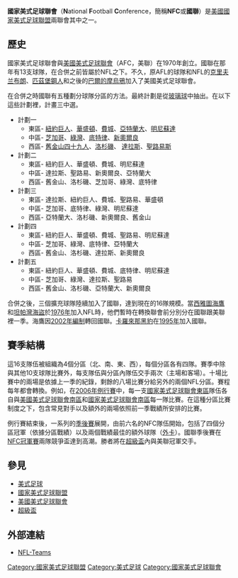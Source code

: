 {{noteTA
|G1=USState
|G2=NFL
|T=zh-hans:全国橄榄球联合会;zh-hant:國家美式足球聯會;
|1=zh-hans:全国橄榄球联合会;zh-hant:國家美式足球聯會;
|2=zh-hans:全国橄榄球联盟;zh-hant:國家美式足球聯盟;
}}
{{Infobox Sports conference
| title = National Football Conference (NFC)
| logo = National_Football_Conference_logo.svg
| caption = National Football Conference logo (2010-present)
| pixels = 150 px
| league= [[National_Football_League|National Football League]]
| formerly = National Football League, pre 1970 [[AFL-NFL_merger|AFL-NFL merger]]
| sport = [[American_Football|American Football]]
| founded = 1970
| teams = 16
| champion = [[San_Francisco_49ers|San Francisco 49ers]] (6th title) <!-- These are for CONFERENCE titles, not NFL League titles or Super Bowls -->
| most_champs = [[Dallas_Cowboys|Dallas Cowboys]] (8 titles) <!-- These are for CONFERENCE titles, not NFL League titles or Super Bowls -->
}}
'''國家美式足球聯會'''（'''N'''ational '''F'''ootball '''C'''onference，簡稱'''NFC'''或'''國聯'''）是[[美國|美國]][[國家美式足球聯盟|國家美式足球聯盟]]兩聯會其中之一。

== 歷史 ==
國家美式足球聯會與[[美國美式足球聯會|美國美式足球聯會]]（AFC，美聯）在1970年創立。國聯在那年有13支球隊，在合併之前皆屬於NFL之下。不久，原AFL的球隊和NFL的[[克里夫兰布朗|克里夫兰布朗]]、[[匹茲堡鋼人|匹茲堡鋼人]]和之後的[[巴爾的摩烏鴉|巴爾的摩烏鴉]]加入了美國美式足球聯會。

在合併之時國聯有五種劃分球隊分區的方法。最終計劃是從[[玻璃球|玻璃球]]中抽出。在以下這些計劃裡，計畫三中選。

* 計劃一 
** 東區- [[紐約巨人|紐約巨人]]、[[華盛頓紅皮膚|華盛頓]]、[[費城老鷹|費城]]、[[亞特蘭大獵鷹|亞特蘭大]]、[[明尼蘇達維京人|明尼蘇達]]
** 中區- [[芝加哥熊|芝加哥]]、[[綠灣包裝工|綠灣]]、[[底特律雄獅|底特律]]、[[新奧爾良聖徒|新奧爾良]]
** 西區- [[舊金山四十九人|舊金山四十九人]]、[[洛杉磯|洛杉磯]]、 [[達拉斯牛仔|達拉斯]]、[[聖路易斯公羊|聖路易斯]]
* 計劃二
** 東區- 紐約巨人、華盛頓、費城、明尼蘇達
** 中區- 達拉斯、聖路易、新奧爾良、亞特蘭大
** 西區- 舊金山、洛杉磯、芝加哥、綠灣、底特律
* 計劃三
** 東區- 達拉斯、紐約巨人、費城、聖路易、華盛頓
** 中區- 芝加哥、底特律、綠灣、明尼蘇達
** 西區- 亞特蘭大、洛杉磯、新奧爾良、舊金山
* 計劃四
** 東區- 紐約巨人、華盛頓、費城、聖路易、明尼蘇達
** 中區- 芝加哥、綠灣、底特律、亞特蘭大
** 西區- 舊金山、洛杉磯、達拉斯、新奧爾良
* 計劃五 
** 東區- 紐約巨人、華盛頓、費城、底特律、明尼蘇達
** 中區- 芝加哥、綠灣、達拉斯、聖路易
** 西區- 舊金山、洛杉磯、亞特蘭大、新奧爾良

合併之後，三個擴充球隊陸續加入了國聯，達到現在的16隊規模。當[[西雅圖海鷹|西雅圖海鷹]]和[[坦帕灣海盜|坦帕灣海盜]]於[[NFL1976賽季|1976年]]加入NFL時，他們暫時在轉換聯會前分別分在國聯跟美聯裡一季。海鷹因[[NFL2002賽季|2002年編制]]轉回國聯。[[卡羅來那黑豹|卡羅來那黑豹]]在[[NFL1995賽季|1995年]]加入國聯。

== 賽季結構 ==
這16支隊伍被組織為4個分區（北、南、東、西），每個分區各有四隊。賽季中除與其他10支球隊比賽外，每支隊伍與分區內隊伍交手兩次（主場和客場）。十場比賽中的兩場是依據上一季的紀錄，剩餘的八場比賽分給另外的兩個NFL分區。賽程每年都會轉換。例如，在[[NFL2006賽季|2006年例行賽]]中，每一支[[國家美式足球聯會東區|國家美式足球聯會東區]]隊伍各自與[[美國美式足球聯會南區|美國美式足球聯會南區]]和[[國家美式足球聯會南區|國家美式足球聯會南區]]每一隊比賽。在這種分區比賽制度之下，包含常見對手以及額外的兩場依照前一季戰績所安排的比賽。

例行賽結束後，一系列的[[NFL季後賽|季後賽]]展開，由前六名的NFC隊伍開始，包括了四個分區冠軍（依據分區戰績）以及兩個戰績最佳的額外球隊（[[外卡|外卡]]）。國聯季後賽在[[NFC冠軍賽|NFC冠軍賽]]兩隊競爭{{le|喬治·哈拉斯|George Halas}}盃達到高潮。勝者將在[[超級盃|超級盃]]內與美聯冠軍交手。

== 參見 ==
*[[美式足球|美式足球]]
*[[國家美式足球聯盟|國家美式足球聯盟]]
*[[美國美式足球聯會|美國美式足球聯會]]
*[[超級盃|超級盃]]

== 外部連結 ==
*[http://www.nfl.com/teams NFL-Teams]{{Wayback|url=http://www.nfl.com/teams |date=20110223135832 }}{{en}}
{{NFL}}

[[Category:國家美式足球聯盟|Category:國家美式足球聯盟]]
[[Category:美式足球|Category:美式足球]]
[[Category:國家美式足球聯會|Category:國家美式足球聯會]]